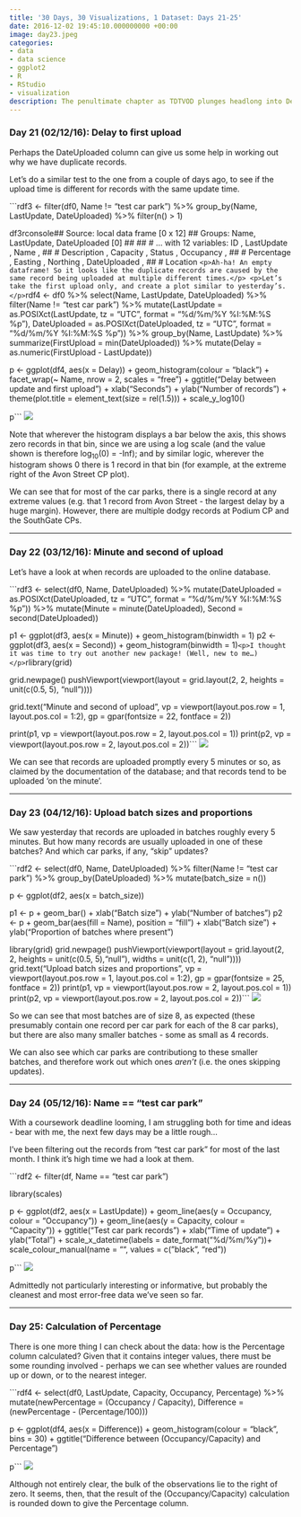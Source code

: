 ```yaml
---
title: '30 Days, 30 Visualizations, 1 Dataset: Days 21-25'
date: 2016-12-02 19:45:10.000000000 +00:00
image: day23.jpeg
categories:
- data
- data science
- ggplot2
- R
- RStudio
- visualization
description: The penultimate chapter as TDTVOD plunges headlong into December
---
```


<h3>Day 21 (02/12/16): Delay to first upload</h3>
<p>Perhaps the DateUploaded column can give us some help in working out why we have duplicate records.</p>
<p>Let’s do a similar test to the one from a couple of days ago, to see if the upload time is different for records with the same update time.</p>
```rdf3 <- filter(df0, Name != "test car park") %>%
    group_by(Name, LastUpdate, DateUploaded) %>%
    filter(n() > 1)

df3```
```rconsole## Source: local data frame [0 x 12]
## Groups: Name, LastUpdate, DateUploaded [0]
## 
## # ... with 12 variables: ID <fctr>, LastUpdate <fctr>, Name <fctr>,
## #   Description <fctr>, Capacity <int>, Status <fctr>, Occupancy <int>,
## #   Percentage <int>, Easting <int>, Northing <int>, DateUploaded <fctr>,
## #   Location <fctr>```
<p>Ah-ha! An empty dataframe! So it looks like the duplicate records are caused by the same record being uploaded at multiple different times.</p>
<p>Let’s take the first upload only, and create a plot similar to yesterday’s.</p>
```rdf4 <- df0 %>%
    select(Name, LastUpdate, DateUploaded) %>%
    filter(Name != "test car park") %>%
    mutate(LastUpdate = as.POSIXct(LastUpdate, tz = "UTC",
                                   format = "%d/%m/%Y %I:%M:%S %p"),
           DateUploaded = as.POSIXct(DateUploaded, tz = "UTC",
                                     format = "%d/%m/%Y %I:%M:%S %p")) %>%
    group_by(Name, LastUpdate) %>%
    summarize(FirstUpload = min(DateUploaded)) %>%
    mutate(Delay = as.numeric(FirstUpload - LastUpdate))

p <- ggplot(df4, aes(x = Delay)) + geom_histogram(colour = "black") +
    facet_wrap(~ Name, nrow = 2, scales = "free") +
    ggtitle("Delay between update and first upload") +
    xlab("Seconds") + ylab("Number of records") +
    theme(plot.title = element_text(size = rel(1.5))) +
    scale_y_log10()

p```
<img src="day21.jpeg" />
<p>Note that wherever the histogram displays a bar below the axis, this shows zero records in that bin, since we are using a log scale (and the value shown is therefore log<sub>10</sub>(0) = -Inf); and by similar logic, wherever the histogram shows 0 there is 1 record in that bin (for example, at the extreme right of the Avon Street CP plot).</p>
<p>We can see that for most of the car parks, there is a single record at any extreme values (e.g. that 1 record from Avon Street - the largest delay by a huge margin). However, there are multiple dodgy records at Podium CP and the SouthGate CPs.</p>
<hr>

<h3>Day 22 (03/12/16): Minute and second of upload</h3>
<p>Let’s have a look at when records are uploaded to the online database.</p>
```rdf3 <- select(df0, Name, DateUploaded) %>%
    mutate(DateUploaded = as.POSIXct(DateUploaded, tz = "UTC",
                                     format = "%d/%m/%Y %I:%M:%S %p")) %>%
    mutate(Minute = minute(DateUploaded), Second = second(DateUploaded))

p1 <- ggplot(df3, aes(x = Minute)) + geom_histogram(binwidth = 1)
p2 <- ggplot(df3, aes(x = Second)) + geom_histogram(binwidth = 1)```
<p>I thought it was time to try out another new package! (Well, new to me…)</p>
```rlibrary(grid)

grid.newpage()
pushViewport(viewport(layout = grid.layout(2, 2, heights = unit(c(0.5, 5),
                                                                "null"))))

grid.text("Minute and second of upload",
          vp = viewport(layout.pos.row = 1, layout.pos.col = 1:2),
          gp = gpar(fontsize = 22, fontface = 2))

print(p1, vp = viewport(layout.pos.row = 2, layout.pos.col = 1))
print(p2, vp = viewport(layout.pos.row = 2, layout.pos.col = 2))```
<img src="day22.jpeg" />
<p>We can see that records are uploaded promptly every 5 minutes or so, as claimed by the documentation of the database; and that records tend to be uploaded ‘on the minute’.</p>
<hr>

<h3>Day 23 (04/12/16): Upload batch sizes and proportions</h3>
<p>We saw yesterday that records are uploaded in batches roughly every 5 minutes. But how many records are usually uploaded in one of these batches? And which car parks, if any, “skip” updates?</p>
```rdf2 <- select(df0, Name, DateUploaded) %>%
    filter(Name != "test car park") %>%
    group_by(DateUploaded) %>%
    mutate(batch_size = n())

p <- ggplot(df2, aes(x = batch_size))

p1 <- p + geom_bar() + xlab("Batch size") + ylab("Number of batches")
p2 <- p + geom_bar(aes(fill = Name), position = "fill") +
    xlab("Batch size") + ylab("Proportion of batches where present")

library(grid)
grid.newpage()
pushViewport(viewport(layout = grid.layout(2, 2,
                                           heights = unit(c(0.5, 5),"null"),
                                           widths = unit(c(1, 2), "null"))))
grid.text("Upload batch sizes and proportions",
          vp = viewport(layout.pos.row = 1, layout.pos.col = 1:2),
          gp = gpar(fontsize = 25, fontface = 2))
print(p1, vp = viewport(layout.pos.row = 2, layout.pos.col = 1))
print(p2, vp = viewport(layout.pos.row = 2, layout.pos.col = 2))```
<img src="day23.jpeg" />
<p>So we can see that most batches are of size 8, as expected (these presumably contain one record per car park for each of the 8 car parks), but there are also many smaller batches - some as small as 4 records.</p>
<p>We can also see which car parks are contributiong to these smaller batches, and therefore work out which ones <em>aren’t</em> (i.e. the ones skipping updates).</p>
<hr>

<h3>Day 24 (05/12/16): Name == “test car park”</h3>
<p>With a coursework deadline looming, I am struggling both for time and ideas - bear with me, the next few days may be a little rough…</p>
<p>I’ve been filtering out the records from “test car park” for most of the last month. I think it’s high time we had a look at them.</p>
```rdf2 <- filter(df, Name == "test car park")

library(scales)

p <- ggplot(df2, aes(x = LastUpdate)) +
    geom_line(aes(y = Occupancy, colour = "Occupancy")) +
    geom_line(aes(y = Capacity, colour = "Capacity")) +
    ggtitle("Test car park records") + xlab("Time of update") + ylab("Total") +
    scale_x_datetime(labels = date_format("%d/%m/%y"))+
    scale_colour_manual(name = "", values = c("black", "red"))

p```
<img src="day24.jpeg" />
<p>Admittedly not particularly interesting or informative, but probably the cleanest and most error-free data we've seen so far.</p>
<hr>

<h3>Day 25: Calculation of Percentage</h3>
<p>There is one more thing I can check about the data: how is the Percentage column calculated? Given that it contains integer values, there must be some rounding involved - perhaps we can see whether values are rounded up or down, or to the nearest integer.</p>
```rdf4 <- select(df0, LastUpdate, Capacity, Occupancy, Percentage) %>%
    mutate(newPercentage = (Occupancy / Capacity),
           Difference = (newPercentage - (Percentage/100)))

    
p <- ggplot(df4, aes(x = Difference)) +
    geom_histogram(colour = "black", bins = 30) +
    ggtitle("Difference between (Occupancy/Capacity) and Percentage")

p```
<img src="day25.jpeg" />
<p>Although not entirely clear, the bulk of the observations lie to the right of zero. It seems, then, that the result of the (Occupancy/Capacity) calculation is rounded down to give the Percentage column.</p>
